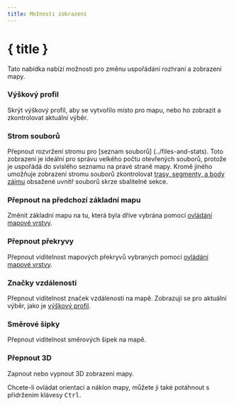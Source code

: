 ```yaml
---
title: Možnosti zobrazení
---
```


<script lang="ts">
</script>

# { title }

Tato nabídka nabízí možnosti pro změnu uspořádání rozhraní a zobrazení mapy.

### <ChartArea size="16" class="inline-block" style="margin-bottom: 2px" /> Výškový profil

Skrýt výškový profil, aby se vytvořilo místo pro mapu, nebo ho zobrazit a zkontrolovat aktuální výběr.

### <ListTree size="16" class="inline-block" style="margin-bottom: 2px" /> Strom souborů

Přepnout rozvržení stromu pro [seznam souborů] (../files-and-stats).
Toto zobrazení je ideální pro správu velkého počtu otevřených souborů, protože je uspořádá do svislého seznamu na pravé straně mapy.
Kromě jiného umožňuje zobrazení stromu souborů zkontrolovat [trasy, segmenty, a body zájmu](../gpx) obsažené uvnitř souborů skrze sbalitelné sekce.

### <Map size="16" class="inline-block" style="margin-bottom: 2px" /> Přepnout na předchozí základní mapu

Změnit základní mapu na tu, která byla dříve vybrána pomocí [ovládání mapové vrstvy](../map-controls).

### <Layers2 size="16" class="inline-block" style="margin-bottom: 2px" /> Přepnout překryvy

Přepnout viditelnost mapových překryvů vybraných pomocí [ovládání mapové vrstvy](../map-controls).

### <Coins size="16" class="inline-block" style="margin-bottom: 2px" /> Značky vzdálenosti

Přepnout viditelnost značek vzdálenosti na mapě.
Zobrazují se pro aktuální výběr, jako je [výškový profil](../files-and-stats).

### <Milestone size="16" class="inline-block" style="margin-bottom: 2px" /> Směrové šipky

Přepnout viditelnost směrových šipek na mapě.

### <Box size="16" class="inline-block" style="margin-bottom: 2px" /> Přepnout 3D

Zapnout nebo vypnout 3D zobrazení mapy.

<DocsNote>

Chcete-li ovládat orientaci a náklon mapy, můžete ji také potáhnout s přidržením klávesy <kbd>Ctrl</kbd>.

</DocsNote>
